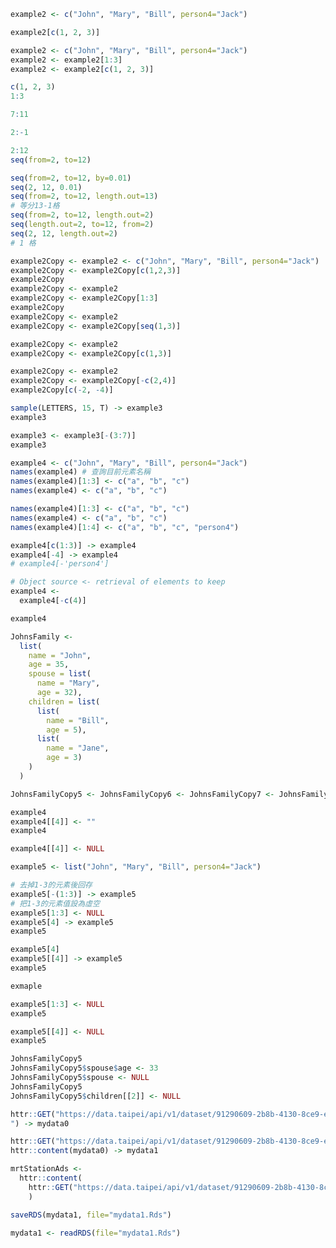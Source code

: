 
```r
example2 <- c("John", "Mary", "Bill", person4="Jack")
```

```r
example2[c(1, 2, 3)]
```

```r
example2 <- c("John", "Mary", "Bill", person4="Jack")
example2 <- example2[1:3]
example2 <- example2[c(1, 2, 3)]
```

```r
c(1, 2, 3)
1:3
```

```r
7:11
```

```r
2:-1
```

```r
2:12
seq(from=2, to=12)
```

```r
seq(from=2, to=12, by=0.01)
seq(2, 12, 0.01)
seq(from=2, to=12, length.out=13)
# 等分13-1格
seq(from=2, to=12, length.out=2)
seq(length.out=2, to=12, from=2)
seq(2, 12, length.out=2)
# 1 格

```

```r
example2Copy <- example2 <- c("John", "Mary", "Bill", person4="Jack")
example2Copy <- example2Copy[c(1,2,3)]
example2Copy
example2Copy <- example2
example2Copy <- example2Copy[1:3]
example2Copy
example2Copy <- example2
example2Copy <- example2Copy[seq(1,3)]
```

```r
example2Copy <- example2
example2Copy <- example2Copy[c(1,3)]
```

```r
example2Copy <- example2
example2Copy <- example2Copy[-c(2,4)]
example2Copy[c(-2, -4)]
```

```r
sample(LETTERS, 15, T) -> example3
example3
```

```r
example3 <- example3[-(3:7)]
example3
```


```r
example4 <- c("John", "Mary", "Bill", person4="Jack")
names(example4) # 查詢目前元素名稱
names(example4)[1:3] <- c("a", "b", "c")
names(example4) <- c("a", "b", "c")

names(example4)[1:3] <- c("a", "b", "c") 
names(example4) <- c("a", "b", "c")
names(example4)[1:4] <- c("a", "b", "c", "person4")

example4[c(1:3)] -> example4
example4[-4] -> example4
# example4[-'person4']

# Object source <- retrieval of elements to keep
example4 <-
  example4[-c(4)]

example4
```

```r
JohnsFamily <-
  list(
    name = "John", 
    age = 35,
    spouse = list(
      name = "Mary", 
      age = 32),
    children = list(
      list(
        name = "Bill", 
        age = 5),
      list(
        name = "Jane", 
        age = 3)
    )
  )
```

```r
JohnsFamilyCopy5 <- JohnsFamilyCopy6 <- JohnsFamilyCopy7 <- JohnsFamilyCopy8 <-  JohnsFamily
```


```r
example4
example4[[4]] <- ""
example4
```

```r
example4[[4]] <- NULL
```

```r
example5 <- list("John", "Mary", "Bill", person4="Jack")
```

```r
# 去掉1-3的元素後回存
example5[-(1:3)] -> example5
# 把1-3的元素值設為虛空
example5[1:3] <- NULL
example5[4] -> example5
example5
```

```r
example5[4]
example5[[4]] -> example5
example5
```

```r
exmaple
```



```r
example5[1:3] <- NULL
example5
```


```r
example5[[4]] <- NULL
example5
```

```r
JohnsFamilyCopy5
JohnsFamilyCopy5$spouse$age <- 33
JohnsFamilyCopy5$spouse <- NULL
JohnsFamilyCopy5
JohnsFamilyCopy5$children[[2]] <- NULL

```

```r
httr::GET("https://data.taipei/api/v1/dataset/91290609-2b8b-4130-8ce9-e6085529bc46?scope=resourceAquire
") -> mydata0
```

```r
httr::GET("https://data.taipei/api/v1/dataset/91290609-2b8b-4130-8ce9-e6085529bc46?scope=resourceAquire&resource_id=91290609-2b8b-4130-8ce9-e6085529bc46&limit=1000") -> mydata0
httr::content(mydata0) -> mydata1
```

```r
mrtStationAds <- 
  httr::content(
    httr::GET("https://data.taipei/api/v1/dataset/91290609-2b8b-4130-8ce9-e6085529bc46?scope=resourceAquire&limit=1000")
    )
```



```r
saveRDS(mydata1, file="mydata1.Rds")
```

```r
mydata1 <- readRDS(file="mydata1.Rds")
```







